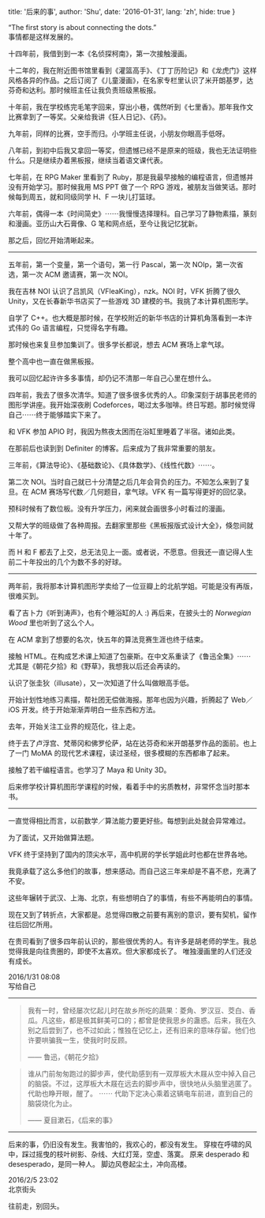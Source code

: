 
  title: '后来的事',
  author: 'Shu',
  date: '2016-01-31',
  lang: 'zh',
  hide: true
}


<!-- content start here -->

“The first story is about connecting the dots.”  
事情都是这样发展的。

十四年前，我借到到一本《名侦探柯南》，第一次接触漫画。

十二年的，我在附近图书馆里看到《灌篮高手》、《丁丁历险记》和《龙虎门》这样风格各异的作品。之后订阅了《儿童漫画》，在名家专栏里认识了米开朗基罗，达芬奇和达利。那时候班主任让我负责班级黑板报。

十年前，我在学校练完毛笔字回来，穿出小巷，偶然听到《七里香》。那年我作文比赛拿到了一等奖。父亲给我讲《狂人日记》、《药》。

九年前，同样的比赛，空手而归。小学班主任说，小朋友你眼高手低呀。

八年前，到初中后我又拿回一等奖，但遗憾已经不是原来的班级，我也无法证明些什么。只是继续办着黑板报，继续当着语文课代表。

七年前，在 RPG Maker 里看到了 Ruby，那是我最早接触的编程语言，但遗憾并没有开始学习。那时候我用 MS PPT 做了一个 RPG 游戏，被朋友当做笑话。那时候每到周五，就和同级同学 H、F 一块儿打篮球。

六年前，偶得一本《时间简史》⋯⋯我慢慢选择理科。自己学习了静物素描，篆刻和漫画。亚历山大石膏像、G 笔和网点纸，至今让我记忆犹新。

那之后，回忆开始清晰起来。

---

五年前，第一个变量，第一个语句，第一行 Pascal，第一次 NOIp，第一次省选，第一次 ACM 邀请赛，第一次 NOI。

我在吉林 NOI 认识了吕凯风（VFleaKing），nzk。NOI 时，VFK 折腾了很久 Unity，又在长春新华书店买了一些游戏 3D 建模的书。我挑了本计算机图形学。

自学了 C++。也大概是那时候，在学校附近的新华书店的计算机角落看到一本许式伟的 Go 语言编程，只觉得名字有趣。

那时候也来复旦参加集训了。很多学长都说，想去 ACM 赛场上拿气球。

整个高中也一直在做黑板报。

我可以回忆起许许多多事情，却仍记不清那一年自己心里在想什么。

四年前，我去了很多次清华。知道了很多很多优秀的人。印象深刻于胡事民老师的图形学讲座。我开始深夜刷 Codeforces，喝过太多咖啡。终日写题。那时候觉得自己⋯⋯终于能够踏实下来了。

和 VFK 参加 APIO 时，我因为熬夜太困而在浴缸里睡着了半宿。诸如此类。

在那前后也读到到 Definiter 的博客。后来成为了我非常重要的朋友。

三年前，《算法导论》、《基础数论》、《具体数学》、《线性代数》⋯⋯。

第二次 NOI。当时自己就已十分清楚之后几年会背负的压力。不知怎么来到了复旦。在 ACM 赛场写代数／几何题目，拿气球。VFK 有一篇写得更好的回忆录。

预科时候有了数位板。没有升学压力，闲来就会画很多小时看过的漫画。

又帮大学的班级做了各种周报。去翻家里那些《黑板报版式设计大全》，倏忽间就十年了。

而 H 和 F 都去了上交，总无法见上一面。或者说，不愿意。但我还一直记得人生前二十年投出的几个为数不多的好球。

---

两年前，我将那本计算机图形学卖给了一位豆瓣上的北航学姐。可能是没有再版，很难买到。

看了吉卜力《听到涛声》，也有个睡浴缸的人 :) 再后来，在披头士的 <i>Norwegian Wood</i> 里也听到了这么个人。

在 ACM 拿到了想要的名次，快五年的算法竞赛生涯也终于结束。

接触 HTML。在构成艺术课上知道了包豪斯。在中文系重读了《鲁迅全集》⋯⋯尤其是《朝花夕拾》和《野草》，我想我以后还会再读的。

认识了张圭狄（illusate），又一次知道了什么叫做眼高手低。

开始计划性地练习素描，帮社团无偿做海报。那年也因为兴趣，折腾起了 Web／iOS 开发。终于开始渐渐弄明白一些东西和方法。

去年，开始关注工业界的规范化，往上走。

终于去了卢浮宫、梵蒂冈和佛罗伦萨，站在达芬奇和米开朗基罗作品的面前。也上了一门 MoMA 的现代艺术课程，读过圣经，很多模糊的东西都串了起来。

接触了若干编程语言。也学习了 Maya 和 Unity 3D。

后来修学校计算机图形学课程的时候，看着手中的劣质教材，非常怀念当时那本书。

---

一直觉得相比而言，以前数学／算法能力要更好些。每想到此处就会异常难过。

为了面试，又开始做算法题。

VFK 终于坚持到了国内的顶尖水平，高中机房的学长学姐此时也都在世界各地。

我竟承载了这么多他们的故事，想来感动。而自己这三年来却是不喜不悲，充满了不安。

这些年辗转于武汉、上海、北京，有些想明白了的事情，有些不再能明白的事情。

现在又到了转折点，大家都是。总觉得四散之前要有离别的意识，要有契机，留作往后回忆所用。

在贵司看到了很多四年前认识的，那些很优秀的人。有许多是胡老师的学生。我总觉得我是向往贵圈的，即使不太喜欢。但大家都成长了。
唯独漫画里的人们还没有成长。

2016/1/31 08:08  
写给自己

---

> 我有一时，曾经屡次忆起儿时在故乡所吃的蔬果：菱角、罗汉豆、茭白、香瓜。凡这些，都是极其鲜美可口的；都曾是使我思乡的蛊惑。后来，我在久别之后尝到了，也不过如此；惟独在记忆上，还有旧来的意味存留。他们也许要哄骗我一生，使我时时反顾。
>
> —— 鲁迅，《朝花夕拾》

> 谁从门前匆匆跑过的脚步声，使代助感到有一双厚板大木屐从空中掉入自己的脑袋。不过，这厚板大木屐在远去的脚步声中，很快地从头脑里逃匿了。代助也睁开眼，醒了。
> ⋯⋯
> 代助下定决心乘着这辆电车前进，直到自己的脑袋烧化为止。
>
> —— 夏目漱石，《后来的事》

- - -

后来的事，仍旧没有发生。我害怕的，我欢心的，都没有发生。
穿梭在呼啸的风中，踩过摇曳的枝叶树影、杂线、大红灯笼，空虚、落寞。
原来 desperado 和 desesperado，是同一种人。
脚边风卷起尘土，冲向高楼。

2016/2/5 23:02  
北京街头

往前走，别回头。